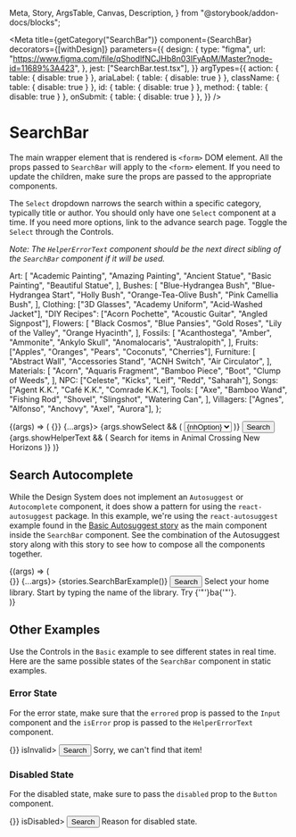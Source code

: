   Meta,
  Story,
  ArgsTable,
  Canvas,
  Description,
} from "@storybook/addon-docs/blocks";


<Meta
  title={getCategory("SearchBar")}
  component={SearchBar}
  decorators={[withDesign]}
  parameters={{
    design: {
      type: "figma",
      url:
        "https://www.figma.com/file/qShodlfNCJHb8n03IFyApM/Master?node-id=11689%3A423",
    },
    jest: ["SearchBar.test.tsx"],
  }}
  argTypes={{
    action: { table: { disable: true } },
    ariaLabel: { table: { disable: true } },
    className: { table: { disable: true } },
    id: { table: { disable: true } },
    method: { table: { disable: true } },
    onSubmit: { table: { disable: true } },
  }}
/>

# SearchBar

<Description of={SearchBar} />

The main wrapper element that is rendered is `<form>` DOM element. All the props
passed to `SearchBar` will apply to the `<form>` element. If you need to update
the children, make sure the props are passed to the appropriate components.

The `Select` dropdown narrows the search within a specific category, typically
title or author. You should only have one `Select` component at a time. If you
need more options, link to the advance search page. Toggle the `Select` through
the Controls.

_Note: The `HelperErrorText` component should be the next direct sibling of the
`SearchBar` component if it will be used._

  Art: [
    "Academic Painting",
    "Amazing Painting",
    "Ancient Statue",
    "Basic Painting",
    "Beautiful Statue",
  ],
  Bushes: [
    "Blue-Hydrangea Bush",
    "Blue-Hydrangea Start",
    "Holly Bush",
    "Orange-Tea-Olive Bush",
    "Pink Camellia Bush",
  ],
  Clothing: ["3D Glasses", "Academy Uniform", "Acid-Washed Jacket"],
  "DIY Recipes": ["Acorn Pochette", "Acoustic Guitar", "Angled Signpost"],
  Flowers: [
    "Black Cosmos",
    "Blue Pansies",
    "Gold Roses",
    "Lily of the Valley",
    "Orange Hyacinth",
  ],
  Fossils: [
    "Acanthostega",
    "Amber",
    "Ammonite",
    "Ankylo Skull",
    "Anomalocaris",
    "Australopith",
  ],
  Fruits: ["Apples", "Oranges", "Pears", "Coconuts", "Cherries"],
  Furniture: [
    "Abstract Wall",
    "Accessories Stand",
    "ACNH Switch",
    "Air Circulator",
  ],
  Materials: [
    "Acorn",
    "Aquaris Fragment",
    "Bamboo Piece",
    "Boot",
    "Clump of Weeds",
  ],
  NPC: ["Celeste", "Kicks", "Leif", "Redd", "Saharah"],
  Songs: ["Agent K.K.", "Café K.K.", "Comrade K.K."],
  Tools: [
    "Axe",
    "Bamboo Wand",
    "Fishing Rod",
    "Shovel",
    "Slingshot",
    "Watering Can",
  ],
  Villagers: ["Agnes", "Alfonso", "Anchovy", "Axel", "Aurora"],
};

<Canvas withToolbar>
  <Story
    name="Basic"
    args={{
      showHelperText: true,
      showSelect: true,
      isInvalid: false,
      isDisabled: false,
      isRequired: false,
    }}
  >
    {(args) => (
      <SearchBar onSubmit={() => {}} {...args}>
        {args.showSelect && (
          <Select id="select-searchBar" name="nhItemSearch">
            {Object.keys(optionsGroup).map((nhOption) => (
              <option key={nhOption} value={nhOption}>
                {nhOption}
              </option>
            ))}
          </Select>
        )}
        <TextInput
          id="inputBasic"
          labelText="Item Search"
          placeholder="Item Search"
          type={TextInputTypes.text}
        />
        <Button id="buttonBasic" buttonType={ButtonTypes.Primary} type="submit">
          <Icon
            name={IconNames.search}
            decorative={true}
            modifiers={["small", "icon-left"]}
          />
          Search
        </Button>
        {args.showHelperText && (
          <HelperErrorText id="error-disabled">
            Search for items in Animal Crossing New Horizons
          </HelperErrorText>
        )}
      </SearchBar>
    )}
  </Story>
</Canvas>

<ArgsTable story="Basic" />

## Search Autocomplete

While the Design System does not implement an `Autosuggest` or `Autocomplete`
component, it does show a pattern for using the `react-autosuggest` package.
In this example, we're using the `react-autosuggest` example found in the
[Basic Autosuggest story](https://nypl.github.io/nypl-design-system/storybook-static/?path=/story/autosuggest--autosuggest-library)
as the main component inside the `SearchBar` component. See the combination of
the Autosuggest story along with this story to see how to compose all the
components together.

<Canvas withToolbar>
  <Story
    name="Search Autocomplete"
    args={{
      isInvalid: false,
      isDisabled: false,
      isRequired: false,
    }}
  >
    {(args) => (
      <div style={{ minHeight: "150px" }}>
        <SearchBar onSubmit={() => {}} {...args}>
          {stories.SearchBarExample()}
          <Button
            buttonType={ButtonTypes.Primary}
            id="autosuggest-button"
            type="submit"
          >
            <Icon
              name={IconNames.search}
              decorative={true}
              modifiers={["small", "icon-left"]}
            />
            Search
          </Button>
          <HelperErrorText id="autosuggest-helperText">
            Select your home library. Start by typing the name of the library.
            Try {'"'}ba{'"'}.
          </HelperErrorText>
        </SearchBar>
      </div>
    )}
  </Story>
</Canvas>

## Other Examples

Use the Controls in the `Basic` example to see different states in real time.
Here are the same possible states of the `SearchBar` component in static examples.

### Error State

For the error state, make sure that the `errored` prop is passed to the `Input`
component and the `isError` prop is passed to the `HelperErrorText` component.

<Canvas>
  <DSProvider>
    <SearchBar obSubmit={() => {}} isInvalid>
      <TextInput
        id="input-error"
        labelText="Item Search"
        type={TextInputTypes.text}
        placeholder="Item Search"
      />
      <Button
        buttonType={ButtonTypes.Primary}
        id="button-error-state"
        type="submit"
      >
        <Icon
          name={IconNames.search}
          decorative={true}
          modifiers={["small", "icon-left"]}
        />
        Search
      </Button>
      <HelperErrorText id="error-helperText">
        Sorry, we can't find that item!
      </HelperErrorText>
    </SearchBar>
  </DSProvider>
</Canvas>

<br />

### Disabled State

For the disabled state, make sure to pass the `disabled` prop to the
`Button` component.

<Canvas>
  <DSProvider>
    <SearchBar obSubmit={() => {}} isDisabled>
      <TextInput
        id="input-disabled"
        placeholder="Item Search"
        type={TextInputTypes.text}
        isDisabled
        showLabel={true}
      />
      <Button
        buttonType={ButtonTypes.Primary}
        id="button-disabled"
        type="submit"
      >
        <Icon
          name={IconNames.search}
          decorative={true}
          modifiers={["small", "icon-left"]}
        />
        Search
      </Button>
      <HelperErrorText id="error-disabled">
        Reason for disabled state.
      </HelperErrorText>
    </SearchBar>
  </DSProvider>
</Canvas>
